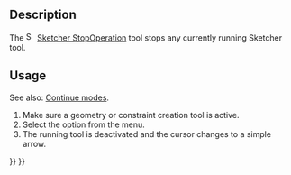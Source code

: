 <languages/>

<div class="mw-translate-fuzzy">
{{Docnav/zh-cn
|[[Sketcher_MirrorSketch/zh-cn|镜像草图]]
|[[Sketcher_CreatePoint/zh-cn|创建点]]
|[[Sketcher_Workbench/zh-cn|Sketcher]]
|IconL=Sketcher_MirrorSketch.svg‎
|IconR=Sketcher_CreatePoint.svg
|IconC=Workbench_Sketcher.svg
}}
</div>

{{GuiCommand/zh-cn
|Name=停止操作
|MenuLocation=Sketch → 停止操作
|Workbenches=[[Sketcher_Workbench/zh-cn|Sketcher]]
}}

==Description==

The [[Image:Sketcher_StopOperation.svg|16px]] [[Sketcher_StopOperation|Sketcher StopOperation]] tool stops any currently running Sketcher tool.

==Usage==

See also: [[Sketcher_Workbench#Continue_modes|Continue modes]].

# Make sure a geometry or constraint creation tool is active.
# Select the {{MenuCommand|Sketch → [[Image:Sketcher_StopOperation.svg|16px]] Stop operation}} option from the menu.
# The running tool is deactivated and the cursor changes to a simple arrow.


<div class="mw-translate-fuzzy">
{{Docnav/zh-cn
|[[Sketcher_MirrorSketch/zh-cn|镜像草图]]
|[[Sketcher_CreatePoint/zh-cn|创建点]]
|[[Sketcher_Workbench/zh-cn|Sketcher]]
|IconL=Sketcher_MirrorSketch.svg‎
|IconR=Sketcher_CreatePoint.svg
|IconC=Workbench_Sketcher.svg
}}
</div>

{{Sketcher_Tools_navi{{#translation:}}}}
{{Userdocnavi{{#translation:}}}}